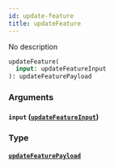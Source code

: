 ```yaml
---
id: update-feature
title: updateFeature
---
```


No description

```graphql
updateFeature(
  input: updateFeatureInput
): updateFeaturePayload

```

### Arguments

#### `input` ([`updateFeatureInput`](/v1/inputs/update-feature-input))

### Type

#### [`updateFeaturePayload`](/v1/objects/update-feature-payload)
